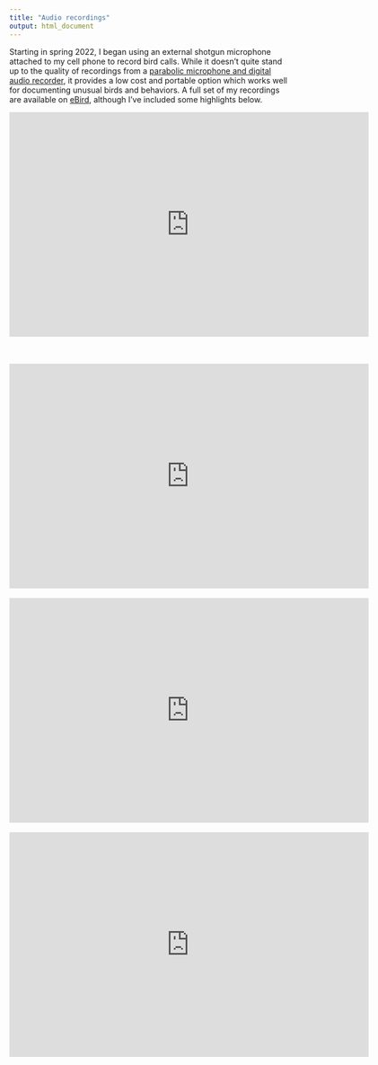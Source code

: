 ---
title: "Audio recordings"
output: html_document
---
Starting in spring 2022, I began using an external shotgun microphone attached to my cell phone to record bird calls. While it doesn't quite stand up to the quality of recordings from a [parabolic microphone and digital audio recorder](https://www.macaulaylibrary.org/resources/audio-recording-gear), it provides a low cost and portable option which works well for documenting unusual birds and behaviors. A full set of my recordings are available on [eBird](https://media.ebird.org/catalog?userId=USER452492&mediaType=audio&sort=obs_date_desc), although I've included some highlights below.

<iframe src="https://macaulaylibrary.org/asset/456502321/embed" height="400" width="640" frameborder="0" allowfullscreen></iframe>
\
\
<iframe src="https://macaulaylibrary.org/asset/456506771/embed" height="400" width="640" frameborder="0" allowfullscreen></iframe>
\
\
<iframe src="https://macaulaylibrary.org/asset/465871881/embed" height="400" width="640" frameborder="0" allowfullscreen></iframe>
\
\
<iframe src="https://macaulaylibrary.org/asset/446811921/embed" height="400" width="640" frameborder="0" allowfullscreen></iframe>